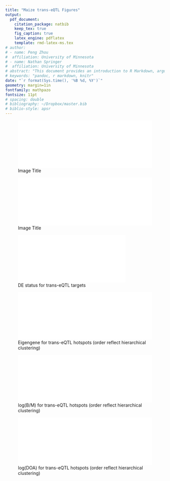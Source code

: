```yaml
---
title: "Maize trans-eQTL Figures"
output: 
  pdf_document:
    citation_package: natbib
    keep_tex: true
    fig_caption: true
    latex_engine: pdflatex
    template: rmd-latex-ms.tex
# author:
# - name: Peng Zhou
#  affiliation: University of Minnesota
# - name: Nathan Springer
#  affiliation: University of Minnesota
# abstract: "This document provides an introduction to R Markdown, argues for its..."
# keywords: "pandoc, r markdown, knitr"
date: "`r format(Sys.time(), '%B %d, %Y')`"
geometry: margin=1in
fontfamily: mathpazo
fontsize: 11pt
# spacing: double
# bibliography: ~/Dropbox/master.bib
# biblio-style: apsr
---
```


![Image Title]($data/misc1/li2013/11.pdf){width=100%}

![Image Title]($data/misc2/briggs/59.modules/21.pdf){width=100%}

![DE status for trans-eQTL targets]($data/misc1/li2013/31.de.pdf){width=80%}

![Eigengene for trans-eQTL hotspots (order reflect hierarchical clustering)]($data/misc1/li2013/32.module.eigen.pdf){width=100%}

![log(B/M) for trans-eQTL hotspots (order reflect hierarchical clustering)]($data/misc1/li2013/33.bpr.eigen.pdf){width=100%}

![log(DOA) for trans-eQTL hotspots (order reflect hierarchical clustering)]($data/misc1/li2013/34.doa.eigen.pdf){width=100%}

<!--
require(rmarkdown) 
rmarkdown::render("/home/springer/zhoux379/git/luffy/rmd/trans-eQTL.Rmd")
file.copy("/home/springer/zhoux379/git/luffy/rmd/trans-eQTL.pdf", "/home/springer/zhoux379/git/orionzhou.github.io/docs", overwrite = T)
-->